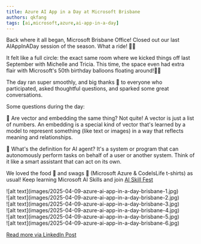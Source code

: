 ```yaml
---
title: Azure AI App in a Day at Microsoft Brisbane
authors: qkfang
tags: [ai,microsoft,azure,ai-app-in-a-day]
---
```


Back where it all began, Microsoft Brisbane Office! Closed out our last AIAppInADay session of the season. What a ride! 🎢✨

It felt like a full circle: the exact same room where we kicked things off last September with Michelle and Tricia. This time, the space even had extra flair with Microsoft's 50th birthday balloons floating around!🎈🥳

The day ran super smoothly, and big thanks 🙌 to everyone who participated, asked thoughtful questions, and sparked some great conversations.

Some questions during the day: 

🔹 Are vector and embedding the same thing? Not quite! A vector is just a list of numbers. An embedding is a special kind of vector that's learned by a model to represent something (like text or images) in a way that reflects meaning and relationships.

🔹 What's the definition for AI agent? It's a system or program that can autonomously perform tasks on behalf of a user or another system. Think of it like a smart assistant that can act on its own.

We loved the food 🍱 and swags 🎁 (Microsoft Azure & CodeIsLife t-shirts) as usual! Keep learning Microsoft AI Skills and join [AI Skill Fest](https://aiskillsfest.event.microsoft.com/?wt.mc_id=MVP_416103)

<div className="img-grid">
  <div className="img-item">
    ![alt text](images/2025-04-09-azure-ai-app-in-a-day-brisbane-1.jpg)
  </div>
  <div className="img-item">
    ![alt text](images/2025-04-09-azure-ai-app-in-a-day-brisbane-2.jpg)
  </div>
  <div className="img-item">
    ![alt text](images/2025-04-09-azure-ai-app-in-a-day-brisbane-3.jpg)
  </div>
  <div className="img-item">
    ![alt text](images/2025-04-09-azure-ai-app-in-a-day-brisbane-4.jpg)
  </div>
  <div className="img-item">
    ![alt text](images/2025-04-09-azure-ai-app-in-a-day-brisbane-5.jpg)
  </div>
  <div className="img-item">
    ![alt text](images/2025-04-09-azure-ai-app-in-a-day-brisbane-6.jpg)
  </div>
</div>

<a href="https://www.linkedin.com/posts/qkfang_aiappinaday-codeislife-aiapp-activity-7316579966345695232-6Jhs/" target="_blank">Read more via LinkedIn Post</a>
